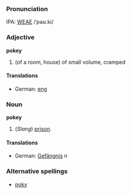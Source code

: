 ===Pronunciation===
IPA: [[WEAE]] /ˈpəʊ.ki/

===Adjective===
'''pokey'''
#(of a room, house) of small volume, cramped

====Translations====
*German: [[eng]]

===Noun===
'''pokey'''
# (''Slang'') [[prison]].

====Translations====
*German: [[Gefängnis]] ''n''

===Alternative spellings===
*[[poky]]